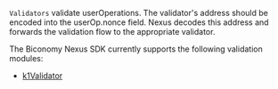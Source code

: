 `Validators` validate userOperations. 
The validator's address should be encoded into the userOp.nonce field. Nexus decodes this address and forwards the validation flow to the appropriate validator.

The Biconomy Nexus SDK currently supports the following validation modules:

- [k1Validator](/nexus/modules/validators/k1Validator)